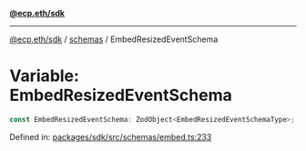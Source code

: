 [**@ecp.eth/sdk**](/sdk-reference/index.mdx)

***

[@ecp.eth/sdk](/sdk-reference/index.mdx) / [schemas](/sdk-reference/schemas/index.mdx) / EmbedResizedEventSchema

# Variable: EmbedResizedEventSchema

```ts
const EmbedResizedEventSchema: ZodObject<EmbedResizedEventSchemaType>;
```

Defined in: [packages/sdk/src/schemas/embed.ts:233](https://github.com/ecp-eth/comments-monorepo/blob/main/packages/sdk/src/schemas/embed.ts#L233)

